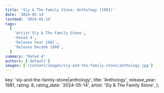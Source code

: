 ```yaml
---
title: 'Sly & The Family Stone: Anthology (1981)'
date: '2024-05-14'
lastmod: '2024-05-14'
tags:
  [
    'Artist Sly & The Family Stone',
    'Rated 4',
    'Release Year 1981',
    'Release Decade 1980',
  ]
summary: 'Rated 4'
authors: ['default']
images: ['/content/images/sly-and-the-family-stone|anthology.jpg']
---
```


  key: 'sly-and-the-family-stone|anthology',
  title: 'Anthology',
  release_year: 1981,
  rating: 8,
  rating_date: '2024-05-14',
  artist: 'Sly & The Family Stone',
};

<MusicRating data={data} />
